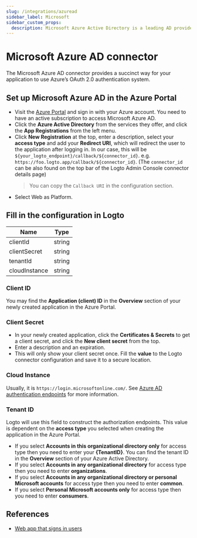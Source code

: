 ```yaml
---
slug: /integrations/azuread
sidebar_label: Microsoft
sidebar_custom_props:
  description: Microsoft Azure Active Directory is a leading AD provider.
---
```



<GuideTip />

# Microsoft Azure AD connector

The Microsoft Azure AD connector provides a succinct way for your application to use Azure’s OAuth 2.0 authentication system.

## Set up Microsoft Azure AD in the Azure Portal

- Visit the [Azure Portal](https://portal.azure.com/#home) and sign in with your Azure account. You need to have an active subscription to access Microsoft Azure AD.
- Click the **Azure Active Directory** from the services they offer, and click the **App Registrations** from the left menu.
- Click **New Registration** at the top, enter a description, select your **access type** and add your **Redirect URI**, which will redirect the user to the application after logging in. In our case, this will be `${your_logto_endpoint}/callback/${connector_id}`. e.g. `https://foo.logto.app/callback/${connector_id}`. (The `connector_id` can be also found on the top bar of the Logto Admin Console connector details page)
  > You can copy the `Callback URI` in the configuration section.
- Select Web as Platform.

## Fill in the configuration in Logto

| Name          | Type   |
| ------------- | ------ |
| clientId      | string |
| clientSecret  | string |
| tenantId      | string |
| cloudInstance | string |

### Client ID

You may find the **Application (client) ID** in the **Overview** section of your newly created application in the Azure Portal.

### Client Secret

- In your newly created application, click the **Certificates & Secrets** to get a client secret, and click the **New client secret** from the top.
- Enter a description and an expiration.
- This will only show your client secret once. Fill the **value** to the Logto connector configuration and save it to a secure location.

### Cloud Instance

Usually, it is `https://login.microsoftonline.com/`. See [Azure AD authentication endpoints](https://learn.microsoft.com/en-us/azure/active-directory/develop/authentication-national-cloud#azure-ad-authentication-endpoints) for more information.

### Tenant ID

Logto will use this field to construct the authorization endpoints. This value is dependent on the **access type** you selected when creating the application in the Azure Portal.

- If you select **Accounts in this organizational directory only** for access type then you need to enter your **\{TenantID}**. You can find the tenant ID in the **Overview** section of your Azure Active Directory.
- If you select **Accounts in any organizational directory** for access type then you need to enter **organizations**.
- If you select **Accounts in any organizational directory or personal Microsoft accounts** for access type then you need to enter **common**.
- If you select **Personal Microsoft accounts only** for access type then you need to enter **consumers**.

## References

- [Web app that signs in users](https://docs.microsoft.com/en-us/azure/active-directory/develop/scenario-web-app-sign-user-overview)
